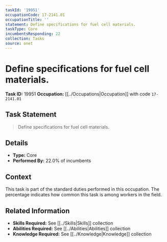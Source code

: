 ```yaml
---
taskId: '19951'
occupationCode: 17-2141.01
occupationTitle: ''
statement: Define specifications for fuel cell materials.
taskType: Core
incumbentsResponding: 22
collection: Tasks
source: onet
---
```

# Define specifications for fuel cell materials.

**Task ID:** 19951
**Occupation:** [[../Occupations|Occupation]] with code `17-2141.01`

## Task Statement

> Define specifications for fuel cell materials.

## Details

- **Type:** Core
- **Performed By:** 22.0% of incumbents

## Context

This task is part of the standard duties performed in this occupation. The percentage indicates how common this task is among workers in the field.

## Related Information

- **Skills Required:** See [[../Skills|Skills]] collection
- **Abilities Required:** See [[../Abilities|Abilities]] collection
- **Knowledge Required:** See [[../Knowledge|Knowledge]] collection
